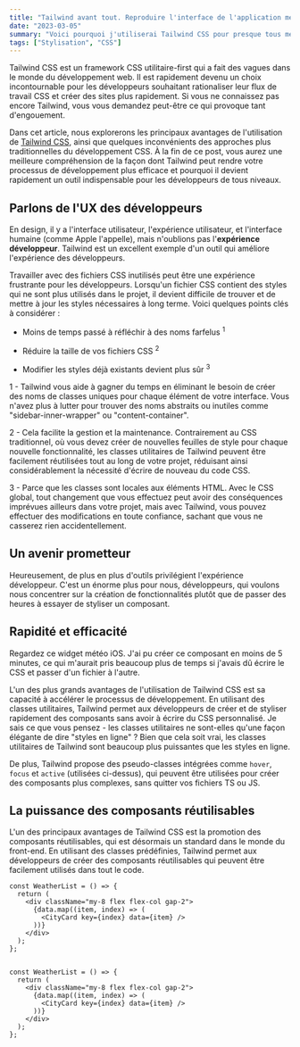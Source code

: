 ```yaml
---
title: "Tailwind avant tout. Reproduire l'interface de l'application météo iOS"
date: "2023-03-05"
summary: "Voici pourquoi j'utiliserai Tailwind CSS pour presque tous mes projets à l'avenir."
tags: ["Stylisation", "CSS"]
---
```


Tailwind CSS est un framework CSS utilitaire-first qui a fait des vagues dans le monde du développement web. Il est rapidement devenu un choix incontournable pour les développeurs souhaitant rationaliser leur flux de travail CSS et créer des sites plus rapidement. Si vous ne connaissez pas encore Tailwind, vous vous demandez peut-être ce qui provoque tant d'engouement.

Dans cet article, nous explorerons les principaux avantages de l'utilisation de [Tailwind CSS](https://tailwindcss.com), ainsi que quelques inconvénients des approches plus traditionnelles du développement CSS. À la fin de ce post, vous aurez une meilleure compréhension de la façon dont Tailwind peut rendre votre processus de développement plus efficace et pourquoi il devient rapidement un outil indispensable pour les développeurs de tous niveaux.

## Parlons de l'UX des développeurs

En design, il y a l'interface utilisateur, l'expérience utilisateur, et l'interface humaine (comme Apple l'appelle), mais n'oublions pas l'**expérience développeur**. Tailwind est un excellent exemple d'un outil qui améliore l'expérience des développeurs.

Travailler avec des fichiers CSS inutilisés peut être une expérience frustrante pour les développeurs. Lorsqu'un fichier CSS contient des styles qui ne sont plus utilisés dans le projet, il devient difficile de trouver et de mettre à jour les styles nécessaires à long terme. Voici quelques points clés à considérer :

- Moins de temps passé à réfléchir à des noms farfelus <sup>1</sup>

- Réduire la taille de vos fichiers CSS <sup>2</sup>

- Modifier les styles déjà existants devient plus sûr <sup>3</sup>

<div className="text-tertiary text-sm mt-8">
1 - Tailwind vous aide à gagner du temps en éliminant le besoin de créer des noms de classes uniques pour chaque élément de votre interface. Vous n'avez plus à lutter pour trouver des noms abstraits ou inutiles comme "sidebar-inner-wrapper" ou "content-container".

2 - Cela facilite la gestion et la maintenance. Contrairement au CSS traditionnel, où vous devez créer de nouvelles feuilles de style pour chaque nouvelle fonctionnalité, les classes utilitaires de Tailwind peuvent être facilement réutilisées tout au long de votre projet, réduisant ainsi considérablement la nécessité d'écrire de nouveau du code CSS.

3 - Parce que les classes sont locales aux éléments HTML. Avec le CSS global, tout changement que vous effectuez peut avoir des conséquences imprévues ailleurs dans votre projet, mais avec Tailwind, vous pouvez effectuer des modifications en toute confiance, sachant que vous ne casserez rien accidentellement.
</div>

## Un avenir prometteur

Heureusement, de plus en plus d'outils privilégient l'expérience développeur. C'est un énorme plus pour nous, développeurs, qui voulons nous concentrer sur la création de fonctionnalités plutôt que de passer des heures à essayer de styliser un composant.

## Rapidité et efficacité

Regardez ce widget météo iOS. J'ai pu créer ce composant en moins de 5 minutes, ce qui m'aurait pris beaucoup plus de temps si j'avais dû écrire le CSS et passer d'un fichier à l'autre.

<Weather />

L'un des plus grands avantages de l'utilisation de Tailwind CSS est sa capacité à accélérer le processus de développement. En utilisant des classes utilitaires, Tailwind permet aux développeurs de créer et de styliser rapidement des composants sans avoir à écrire du CSS personnalisé. Je sais ce que vous pensez - les classes utilitaires ne sont-elles qu'une façon élégante de dire "styles en ligne" ? Bien que cela soit vrai, les classes utilitaires de Tailwind sont beaucoup plus puissantes que les styles en ligne.

De plus, Tailwind propose des pseudo-classes intégrées comme `hover`, `focus` et `active` (utilisées ci-dessus), qui peuvent être utilisées pour créer des composants plus complexes, sans quitter vos fichiers TS ou JS.

## La puissance des composants réutilisables

L'un des principaux avantages de Tailwind CSS est la promotion des composants réutilisables, qui est désormais un standard dans le monde du front-end. En utilisant des classes prédéfinies, Tailwind permet aux développeurs de créer des composants réutilisables qui peuvent être facilement utilisés dans tout le code.

```tsx showLineNumbers
const WeatherList = () => {
  return (
    <div className="my-8 flex flex-col gap-2">
      {data.map((item, index) => (
        <CityCard key={index} data={item} />
      ))}
    </div>
  );
};
 

const WeatherList = () => {
  return (
    <div className="my-8 flex flex-col gap-2">
      {data.map((item, index) => (
        <CityCard key={index} data={item} />
      ))}
    </div>
  );
};
```

